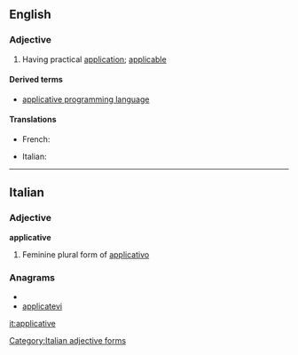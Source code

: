 ==English==

===Adjective===
{{en-adj}}

# Having practical [[application]]; [[applicable]]

====Derived terms====
* [[applicative programming language]]

====Translations====
{{trans-top|having practical application}}
* French: {{t+|fr|applicatif}}
{{trans-mid}}
* Italian: {{t-|it|applicativo}}
{{trans-bottom}}

----

==Italian==

===Adjective===
'''applicative''' {{f}}

# Feminine plural form of [[applicativo]]

===Anagrams===
* {{alphagram|aaceiilpptv}}
* [[applicatevi#Italian|applicatevi]]

[[Category:Italian adjective forms]]

[[it:applicative]]